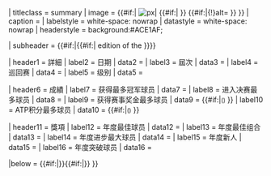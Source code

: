 <includeonly>{{Infobox
| bodyclass = vevent
| title   = {{{name|{{PAGENAME}}}}}
| titleclass   = summary
| image   = {{#if:{{{image|}}}| [[File:{{{image}}}|{{{image_size|220}}}px| {{#if:{{{image_caption|}}}|{{{image_caption}}} }} {{#if:{{{image_alt|<noinclude>-</noinclude>}}}|{!}alt={{{image_alt}}} }}]] }}
| caption = {{{image_caption|}}}
| labelstyle = white-space: nowrap
| datastyle = white-space: nowrap
| headerstyle  = background:#ACE1AF;

| subheader = {{#if:{{{edition|}}}|{{#if:{{{competition|}}}|{{ucfirst:{{Ordinal to word|{{{edition|}}}}}}} edition of the {{{competition|}}} }}}}

| header1 = 詳細
| label2  = 日期
| data2 = {{{duration|}}}
| label3  = 屆次
| data3 = {{{edition|}}}
| label4  = 巡回赛    
| data4 = {{{tournaments|}}}
| label5  = 级别    
| data5 = {{{categories|}}}

| header6 = 成績
| label7  = 获得最多冠军球员      
| data7 = {{{most_tournament_titles|}}}
| label8  = 进入决赛最多球员      
| data8 = {{{most_tournament_finals|}}}
| label9  = 获得赛事奖金最多球员
| data9   = {{{prize_money_leader|}}} {{#if:{{{individual_champion_team|}}}|<small>({{{individual_champion_team|}}})</small> }}
| label10  = ATP积分最多球员
| data10   = {{{points_leader|}}} {{#if:{{{male_individual_champion_team|}}}|<small>({{{male_individual_champion_team|}}})</small> }}

| header11 = 獎項
| label12 = 年度最佳球员   
| data12 = {{{player_of_the_year|}}}
| label13 = 年度最佳组合   
| data13 = {{{doubles_team_of_the_year|}}}
| label14  = 年度进步最大球员      
| data14 = {{{most_improved_player_of_the_year|}}}
| label15  = 年度新人     
| data15 = {{{newcomer_of_the_year|}}}
| label16  = 年度突破球员      
| data16 = {{{comeback_player_of_the_year|}}}

|below = {{#if:{{{previous|}}}|{{align|left|&larr; {{{previous|}}} }}}}{{#if:{{{next|}}}|{{align|right|{{{next|}}} &rarr; }}}}
}}</includeonly><noinclude>{{documentation}}</noinclude>
